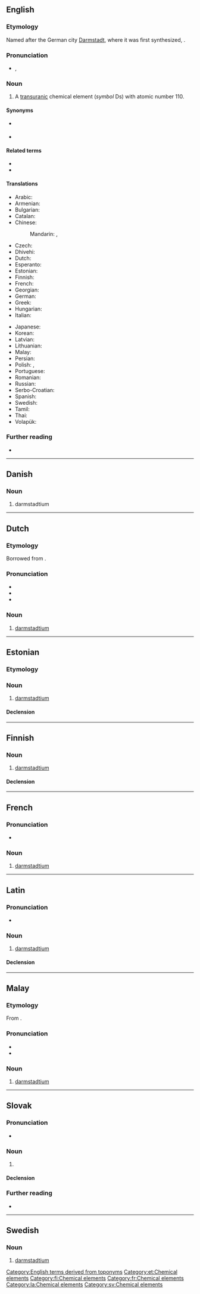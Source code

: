 {{also|Darmstadtium}}
==English==
{{elements|en|Ds|meitnerium|Mt|roentgenium|Rg}}

===Etymology===
Named after the German city [[Darmstadt]], where it was first synthesized, {{suffix|en||ium}}.

===Pronunciation===
* {{enPR|därmshtä'tēəm}}, {{IPA|en|/dɑːɹmˈʃtɑːtiəm/}}

===Noun===
{{en-noun|-}}

# A [[transuranic]] chemical element (''symbol'' Ds) with atomic number 110.

====Synonyms====
* {{l|en|eka-platinum}} {{qualifier|used before the element was discovered}}
* {{l|en|ununnilium}} {{qualifier|used before the element was officially named}}

====Related terms====
* {{l|en|Darmstadt}}
* {{l|en|darmstadtate}}

====Translations====
{{trans-top|transuranic chemical element with atomic number 110}}
* Arabic: {{t|ar|دَارْمْشْتَادْتِيُوم|tr=darmštadtiyum|m}}
* Armenian: {{t|hy|դարմշտադիում}}
* Bulgarian: {{t|bg|да́рмщадтий|m}}
* Catalan: {{t+|ca|darmstadti|m}}
* Chinese:
*: Mandarin: {{t+|cmn|鐽|sc=Hani}}, {{t+|cmn|𫟼|tr=dá|sc=Hani}}
* Czech: {{t+|cs|darmstadtium}}
* Dhivehi: {{t-needed|dv}}
* Dutch: {{t+|nl|darmstadtium|n}}
* Esperanto: {{t+|eo|darmŝtatio}}
* Estonian: {{t+|et|darmstadtium}}
* Finnish: {{t+|fi|darmstadtium}}
* French: {{t+|fr|darmstadtium|m}}
* Georgian: {{t|ka|დარმშტატიუმი}}
* German: {{t+|de|Darmstadtium|n}}
* Greek: {{t+|el|νταρμστάντιο|n}}
* Hungarian: {{t+|hu|darmstadtium}}
* Italian: {{t+|it|darmstadtio|m}}
{{trans-mid}}
* Japanese: {{t+|ja|ダームスタチウム|tr=dāmusutachiumu}}
* Korean: {{t+|ko|다름슈타튬}}
* Latvian: {{t|lv|darmstadtis}}
* Lithuanian: {{t+|lt|darmstadtis|m}}
* Malay: {{t|ms|darmstadtium}}
* Persian: {{t|fa|دارمشتادیم|tr=dârmeštâdiom|sc=fa-Arab}}
* Polish: {{t+|pl|darmsztadt}}, {{t|pl|darmstadt|m}}
* Portuguese: {{t+|pt|darmstádio|m}}
* Romanian: {{t+|ro|darmstadtiu|n}}
* Russian: {{t+|ru|да́рмштадтий|m}}
* Serbo-Croatian: {{t|sh|darmstadij|m}}
* Spanish: {{t+|es|darmstatio|m}}
* Swedish: {{t+|sv|darmstadtium}}
* Tamil: {{t|ta|டாம்ஸ்ராட்டியம்}}
* Thai: {{t|th|ดาร์มลตัดเชียม|tr=dāmsatatchiam}}
* Volapük: {{t+|vo|darmstatin}}
{{trans-bottom}}

===Further reading===
* {{pedia}}

[[Category:English terms derived from toponyms]]

----

==Danish==

===Noun===
{{da-noun}}

# darmstadtium

----

==Dutch==
{{wikipedia|lang=nl}}
{{elements|nl|Ds|meitnerium|Mt|roentgenium|Rg}}

===Etymology===
Borrowed from {{bor|nl|de|Darmstadtium}}.

===Pronunciation===
* {{IPA|nl|/dɑrmˈstɑ.ti.ʏm/}}
* {{audio|nl|Nl-darmstadtium.ogg|Audio}}
* {{hyphenation|nl|darm|stad|ti|um}}

===Noun===
{{nl-noun|n|-|-}}

# [[#English|darmstadtium]]

----

==Estonian==

===Etymology===
{{rfe|et}}

===Noun===
{{et-noun|darmstadtiumi|darmstadtiumi|par2=darmstadtiumit}}

# [[#English|darmstadtium]]

====Declension====
{{et-decl-seminar|darmstadtium|nopl=1}}
{{et-decl-õpik|n=sg|darmstadtium|i}}

[[Category:et:Chemical elements]]

----

==Finnish==
{{wikipedia|lang=fi}}

===Noun===
{{fi-noun}}

# [[#English|darmstadtium]]

====Declension====
{{fi-decl-risti|darmstadtium|||a|i=0|nopl=1}}

[[Category:fi:Chemical elements]]

----

==French==

===Pronunciation===
* {{fr-IPA|darmstattium}}

===Noun===
{{fr-noun|m}}

# [[#English|darmstadtium]]

[[Category:fr:Chemical elements]]

----

==Latin==
{{wikipedia|lang=la}}

===Pronunciation===
* {{la-IPA|darmstadtium}}

===Noun===
{{la-noun|darmstadtium<2.-ium>}}

# [[#English|darmstadtium]]

====Declension====
{{la-ndecl|darmstadtium<2.-ium>}}

[[Category:la:Chemical elements]]

----

==Malay==
{{wikipedia|lang=ms}}
{{elements|ms|Ds|meitnerium|Mt|roentgenium|Rg}}

===Etymology===
From {{etyl|en|ms}} {{m|en|darmstadtium}}.

===Pronunciation===
* {{IPA|ms|[da(r)mstattiom]|[da(r)mstattiəm]}}
* {{rhymes|ms|iom|jom|om}}

===Noun===
{{head|ms|noun}}

# [[#English|darmstadtium]] {{gloss|chemical element}}

----

==Slovak==
{{elements|sk|Ds|meitnerium|Mt|roentgenium|Rg}}

===Pronunciation===
* {{IPA|sk|/ˈdarmʃtatium/}}

===Noun===
{{sk-noun|g=n|gen=darmstadtia|decl=mesto}}

# {{l|en|darmstadtium}} {{gloss|element}}

====Declension====
{{sk-decl-noun-sg|darmstadtium|darmstadtia|darmstadtiu|darmstadtium|darmstadtiu|darmstadtiom}}

===Further reading===
* {{R:SDK}}

----

==Swedish==

===Noun===
{{sv-noun|n}}

# [[#English|darmstadtium]]

[[Category:sv:Chemical elements]]